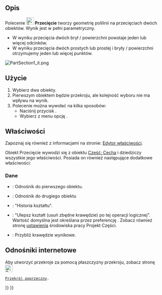 <languages/>

{{Docnav/pl
|[[Part_Sweep/pl|Wyciągnięcie po ścieżce]]
|[[Part_CrossSections/pl|Przekrój poprzeczny]]
|[[Part_Workbench/pl|środowisko pracy Część]]
|IconL=Part_Sweep.svg
|IconR=Part_CrossSections.svg
|IconC=Workbench_Part.svg
}}

{{GuiCommand/pl
|Name=Part Section
|Name/pl=Część: Przecięcie
|MenuLocation=Część → Operacje logiczne → Przecięcie
|Workbenches=[[Part_Workbench/pl|Część]]
|SeeAlso=[[Part_CrossSections/pl|Przekrój poprzeczny]]
}}

<span id="Description"></span>
==Opis== 

Polecenie [[Image:Part_Section.svg|24px|link=]] '''Przecięcie''' tworzy geometrię polilinii na przecięciach dwóch obiektów. Wynik jest w pełni parametryczny.

* W wyniku przecięcia dwóch brył / powierzchni powstaje jeden lub więcej odcinków.
* W wyniku przecięcia dwóch prostych lub prostej i bryły / powierzchni otrzymujemy jeden lub więcej punktów.

[[Image:PartSection1_it.png]]
{{Caption|Sześcian przecięty walcem}}

<span id="Usage"></span>
==Użycie==

# Wybierz dwa obiekty.
# Pierwszym obiektem będzie {{PropertyData|Baza}} przekroju, ale kolejność wyboru nie ma wpływu na wynik.
# Polecenie można wywołać na kilka sposobów:
#* Naciśnij przycisk {{Button|[[Image:Part_Section.svg|16px|link=]] [[Part_Section/pl|Przecięcie]]}}.
#* Wybierz z menu opcję {{MenuCommand|Część → [[Image:Part_Section.svg|16px|link=]] Przecięcie}}.

<span id="Properties"></span>
==Właściwości==

Zapoznaj się również z informacjami na stronie: [[Property_editor/pl|Edytor właściwości]].

Obiekt Przecięcie wywodzi się z obiektu [[Part_Feature/pl|Część: Cecha]] i dziedziczy wszystkie jego właściwości. Posiada on również następujące dodatkowe właściwości:

<span id="Data"></span>
===Dane===

{{Properties_Title|Podstawowe}}

* {{PropertyData|Baza|Link}}: Odnośnik do pierwszego obiektu.
* {{PropertyData|Narzędzie|Link}}: Odnośnik do drugiego obiektu

{{Properties_Title|Boolean}}

* {{PropertyData|Histry|ShapeHistory|ukryty}}: "Historia kształtu".
* {{PropertyData|Ulepsz|Bool}}: "Ulepsz kształt (usuń zbędne krawędzie) po tej operacji logicznej". Wartość domyślna jest określana przez preferencję {{MenuCommand|Automatycznie dopracuj model po operacji opartej na szkicu}}. Zobacz również stronę [[PartDesign_Preferences/pl#Og.C3.B3lne|ustawienia]] środowiska pracy Projekt Części.

{{Properties_Title|Przekrój}}

* {{PropertyData|Approksymacja|Bool}}: Przybliż krawędzie wynikowe.

<span id="Links"></span>
==Odnośniki internetowe==

Aby utworzyć przekroje za pomocą płaszczyzny przekroju, zobacz stronę [[Image:Part_CrossSections.svg|24px|link=Part_CrossSections/pl]] 
 [[Part_CrossSections/pl|Przekrój poprzeczny]].


{{Docnav/pl
|[[Part_Sweep/pl|Wyciągnięcie po ścieżce]]
|[[Part_CrossSections/pl|Przekrój poprzeczny]]
|[[Part_Workbench/pl|środowisko pracy Część]]
|IconL=Part_Sweep.svg
|IconR=Part_CrossSections.svg
|IconC=Workbench_Part.svg
}}

{{Part Tools navi{{#translation:}}}}
{{Userdocnavi{{#translation:}}}}
{{clear}}